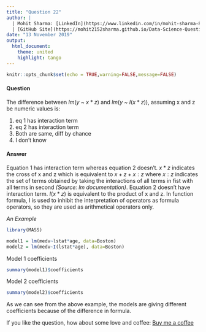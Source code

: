 ```yaml
---
title: "Question 22"
author: |
  | Mohit Sharma: [LinkedIn](https://www.linkedin.com/in/mohit-sharma-82030487/), [Twitter](https://twitter.com/mohitsh48631107)
  | [GitHub Site](https://mohit2152sharma.github.io/Data-Science-Question-A-Day/), [Repository](https://github.com/mohit2152sharma/Data-Science-Question-A-Day)
date: "13 November 2019"
output: 
  html_document:
    theme: united
    highlight: tango
---
```


```r
knitr::opts_chunk$set(echo = TRUE,warning=FALSE,message=FALSE)
```

#### Question

The difference between $lm(y$ ~ $x*z)$ and $lm(y$ ~ $I(x*z))$, assuming x and z be numeric values is:

  1. eq 1 has interaction term 
  2. eq 2 has interaction term
  3. Both are same, diff by chance
  4. I don't know
  
#### Answer
Equation 1 has interaction term whereas equation 2 doesn't. $x*z$ indicates the cross of x and z which is equivalent to $x + z + x:z$ where $x:z$ indicates the set of terms obtained by taking the interactions of all terms in fist with all terms in second *(Source: lm documentation)*. 
Equation 2 doesn't have interaction term. $I(x*z)$ is equivalent to the product of x and z.
In function formula, I is used to inhibit the interpretation of operators as formula operators, so they are used as arithmetical operators only.

*An Example*
```r
library(MASS)

model1 = lm(medv~lstat*age, data=Boston)
model2 = lm(medv~I(lstat*age), data=Boston)
```

Model 1 coefficients
```r
summary(model1)$coefficients
```

Model 2 coefficients
```r
summary(model2)$coefficients
```

As we can see from the above example, the models are giving different coefficients because of the difference in formula.

If you like the question, how about some love and coffee: <a href='https://www.buymeacoffee.com/NgFs2zX'>Buy me a coffee</a>